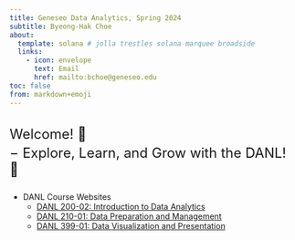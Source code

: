 ```yaml
---
title: Geneseo Data Analytics, Spring 2024
subtitle: Byeong-Hak Choe
about:
  template: solana # jolla trestles solana marquee broadside
  links: 
    - icon: envelope
      text: Email
      href: mailto:bchoe@geneseo.edu
toc: false
from: markdown+emoji
---
```





<div style="display:block; margin:32px;"></div>

<font size = "5">Welcome! 👋 </font>

<div style="display:block; margin:-10px;"></div>

<font size = "5">$-$ Explore, Learn, and Grow with the DANL! 🌟</font>

<div style="display:block; margin:25px;"></div>


- DANL Course Websites
  - [DANL 200-02: Introduction to Data Analytics](https://bcdanl.github.io/200/){target="_blank"}
  - [DANL 210-01: Data Preparation and Management](https://bcdanl.github.io/210/){target="_blank"}
  - [DANL 399-01: Data Visualization and Presentation](https://bcdanl.github.io/399/){target="_blank"}
  <!-- - [DANL Microcredential Module 1: Data Preparation and Management](https://bcdanl.github.io/module-1/){target="_blank"} -->



